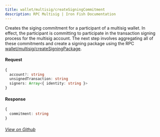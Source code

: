 ```yaml
---
title: wallet/multisig/createSigningCommitment
description: RPC Multisig | Iron Fish Documentation
---
```


Creates the siging commitment for a participant of a multisig wallet. In effect, the participant is committing to participate in the transaction signing process for the multisig account.  The next step involves aggregating all of these commitments and create a signing package using the RPC [wallet/multisig/createSigningPackage](developers/documentation/rpc/wallet/multisig/create_signing_package).

#### Request

```ts
{
  account?: string
  unsignedTransaction: string
  signers: Array<{ identity: string }>
}
```

#### Response

```ts
{
  commitment: string
}
```

###### [View on Github](https://github.com/iron-fish/ironfish/blob/master/ironfish/src/rpc/routes/wallet/multisig/createSigningCommitment.ts)
